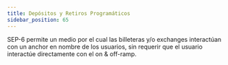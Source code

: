 ```yaml
---
title: Depósitos y Retiros Programáticos
sidebar_position: 65
---
```



SEP-6 permite un medio por el cual las billeteras y/o exchanges interactúan con un anchor en nombre de los usuarios, sin requerir que el usuario interactúe directamente con el on & off-ramp.

<DocCardList />
